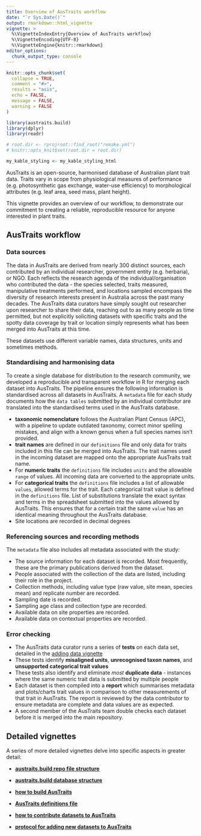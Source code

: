```yaml
---
title: Overview of AusTraits workflow
date: "`r Sys.Date()`"
output: rmarkdown::html_vignette
vignette: >
  %\VignetteIndexEntry{Overview of AusTraits workflow}
  %\VignetteEncoding{UTF-8}
  %\VignetteEngine{knitr::rmarkdown}
editor_options:
  chunk_output_type: console
---
```


```r
knitr::opts_chunk$set(
  collapse = TRUE,
  comment = "#>",
  results = "asis",
  echo = FALSE,
  message = FALSE,
  warning = FALSE
)

library(austraits.build)
library(dplyr)
library(readr)

# root.dir <- rprojroot::find_root("remake.yml")
# knitr::opts_knit$set(root.dir = root.dir)

my_kable_styling <- my_kable_styling_html
```

AusTraits is an open-source, harmonised database of Australian plant trait data. Traits vary in scope from physiological measures of performance
(e.g. photosynthetic gas exchange, water-use efficiency) to morphological attributes (e.g. leaf area, seed mass, plant height).

This vignette provides an overview of our workflow, to demonstrate our commitment to creating a reliable, reproducible resource for anyone interested in plant traits. 

## AusTraits workflow 

### Data sources

The data in AusTraits are derived from nearly 300 distinct sources, each contributed by an individual researcher, government entity (e.g. herbaria), or NGO. Each reflects the research agenda of the individual/organisation who contributed the data - the species selected, traits measured, manipulative treatments performed, and locations sampled encompass the diversity of research interests present in Australia across the past many decades. The AusTraits data curators have simply sought out researcher upon researcher to share their data, reaching out to as many people as time permitted, but not explicitly soliciting datasets with specific traits and the spotty data coverage by trait or location simply represents what has been merged into AusTraits at this time.   

These datasets use different variable names, data structures, units and sometimes methods.

### Standardising and harmonising data

To create a single database for distribution to the research community, we developed a reproducible and transparent workflow in R for merging each dataset into AusTraits. The pipeline ensures the following information is standardised across all datasets in AusTraits. A `metadata` file for each study documents how the `data tables` submitted by an individual contributor are translated into the standardised terms used in the AusTraits database. 

* **taxonomic nomenclature** follows the Australian Plant Census (APC), with a pipeline to update outdated taxonomy, correct minor spelling mistakes, and align with a known genus when a full species names isn't provided.  
* **trait names** are defined in our `definitions` file and only data for traits included in this file can be merged into AusTraits. The trait names used in the incoming dataset are mapped onto the appropriate AusTraits trait name. 
* For **numeric traits** the `definitions` file includes `units` and the allowable `range` of values. All incoming data are converted to the appropriate units.
* For **categorical traits** the `definitions` file includes a list of allowable `values`, allowed terms for the trait. Each categorical trait value is defined in the `definitions` file. List of substitutions translate the exact syntax and terms in the spreadsheet submitted into the values allowed by AusTraits. This ensures that for a certain trait the same `value` has an identical meaning throughout the AusTraits database.
* Site locations are recorded in decimal degrees

### Referencing sources and recording methods

The `metadata` file also includes all metadata associated with the study:

* The source information for each dataset is recorded. Most frequently, these are the primary publications derived from the dataset.
* People associated with the collection of the data are listed, including their role in the project.
* Collection methods, including value type (raw value, site mean, species mean) and replicate number are recorded.  
* Sampling date is recorded.  
* Sampling age class and collection type are recorded.  
* Available data on site properties are recorded. 
* Available data on contextual properties are recorded.  

### Error checking

* The AusTraits data curator runs a series of **tests** on each data set, detailed in the [adding data vignette](http://traitecoevo.github.io/austraits.build/articles/adding_data.html)
* These tests identify **misaligned units**, **unrecognised taxon names**, and **unsupported categorical trait values**
* These tests also identify and eliminate *most* **duplicate data** - instances where the same numeric trait data is submitted by multiple people
* Each dataset is then compiled into a **report** which summarises metadata and plots/charts trait values in comparison to other measurements of that trait in AusTraits. The report is reviewed by the data contributor to ensure metadata are complete and data values are as expected.
* A second member of the AusTraits team double checks each dataset before it is merged into the main repository.


## Detailed vignettes
A series of more detailed vignettes delve into specific aspects in greater detail:  

* **[austraits.build repo file structure](http://traitecoevo.github.io/austraits.build/articles/austraits_file_structure.html)**  
* **[austraits.build database structure](http://traitecoevo.github.io/austraits.build/articles/austraits_database_structure.html)**  
* **[how to build AusTraits](http://traitecoevo.github.io/austraits.build/articles/austraits.build.html)**  
* **[AusTraits definitions file](http://traitecoevo.github.io/austraits.build/articles/Trait_definitions.html)**  
  
* **[how to contribute datasets to AusTraits](http://traitecoevo.github.io/austraits.build/articles/contributing_data.html)**  
* **[protocol for adding new datasets to AusTraits](http://traitecoevo.github.io/austraits.build/articles/adding_data.html)**  
